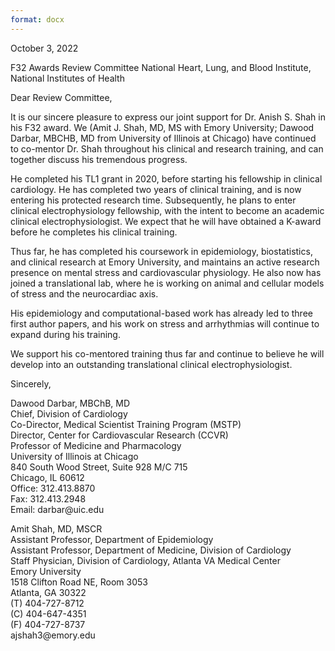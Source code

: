```yaml
---
format: docx
---
```


October 3, 2022

F32 Awards Review Committee
National Heart, Lung, and Blood Institute, National Institutes of Health

Dear Review Committee,

It is our sincere pleasure to express our joint support for Dr. Anish S. Shah in his F32 award. We (Amit J. Shah, MD, MS with Emory University; Dawood Darbar, MBCHB, MD from University of Illinois at Chicago) have continued to co-mentor Dr. Shah throughout his clinical and research training, and can together discuss his tremendous progress.

He completed his TL1 grant in 2020, before starting his fellowship in clinical cardiology. He has completed two years of clinical training, and is now entering his protected research time. Subsequently, he plans to enter clinical electrophysiology fellowship, with the intent to become an academic clinical electrophysiologist. We expect that he will have obtained a K-award before he completes his clinical training.

Thus far, he has completed his coursework in epidemiology, biostatistics, and clinical research at Emory University, and maintains an active research presence on mental stress and cardiovascular physiology. He also now has joined a translational lab, where he is working on animal and cellular models of stress and the neurocardiac axis.

His epidemiology and computational-based work has already led to three first author papers, and his work on stress and arrhythmias will continue to expand during his training. 

We support his co-mentored training thus far and continue to believe he will develop into an outstanding translational clinical electrophysiologist.

Sincerely,

Dawood Darbar, MBChB, MD  
Chief, Division of Cardiology  
Co-Director, Medical Scientist Training Program (MSTP)  
Director, Center for Cardiovascular Research (CCVR)  
Professor of Medicine and Pharmacology  
University of Illinois at Chicago  
840 South Wood Street, Suite 928 M/C 715  
Chicago, IL 60612  
Office: 312.413.8870  
Fax: 312.413.2948  
Email: darbar@uic.edu  

Amit Shah, MD, MSCR  
Assistant Professor, Department of Epidemiology  
Assistant Professor, Department of Medicine, Division of Cardiology  
Staff Physician, Division of Cardiology, Atlanta VA Medical Center  
Emory University  
1518 Clifton Road NE, Room 3053  
Atlanta, GA 30322  
(T) 404-727-8712  
(C) 404-647-4351  
(F) 404-727-8737  
ajshah3@emory.edu  
